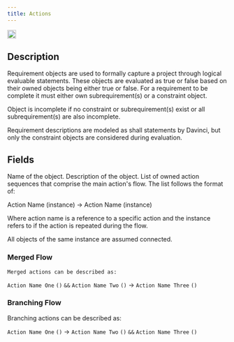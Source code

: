 ```yaml
---
title: Actions
---
```


<img height="20" noZoom src="/images/objecticons/action.svg" /> 

## Description
Requirement objects are used to formally capture a project through logical evaluable statements. These objects are evaluated as true or false based on their owned objects being either true or false. For a requirement to be complete it must either own subrequirement(s) or a constraint object. 

<Note>Object is incomplete if no constraint or subrequirement(s) exist or all subrequirement(s) are also incomplete.</Note>

<Info>Requirement descriptions are modeled as shall statements by Davinci, but only the constraint objects are considered during evaluation.</Info>

## Fields


<ParamField path="Name" type="string">
Name of the object.
</ParamField>

<ParamField path="Description" type="string">
  Description of the object.
</ParamField>

<ParamField path="Sequence" type="list">
  List of owned action sequences that comprise the main action's flow. The list follows the format of:

  Action Name (instance) -> Action Name (instance)

  Where action name is a reference to a specific action and the instance refers to if the action is repeated during the flow. 

  <Info>All objects of the same instance are assumed connected.</Info>
  

### Merged Flow
    Merged actions can be described as:

  `Action Name One` `()` `&&` `Action Name Two` `()` -> `Action Name Three` `()`

### Branching Flow
  Branching actions can be described as:

  `Action Name One` `()` -> `Action Name Two` `()` `&&` `Action Name Three` `()`
</ParamField>